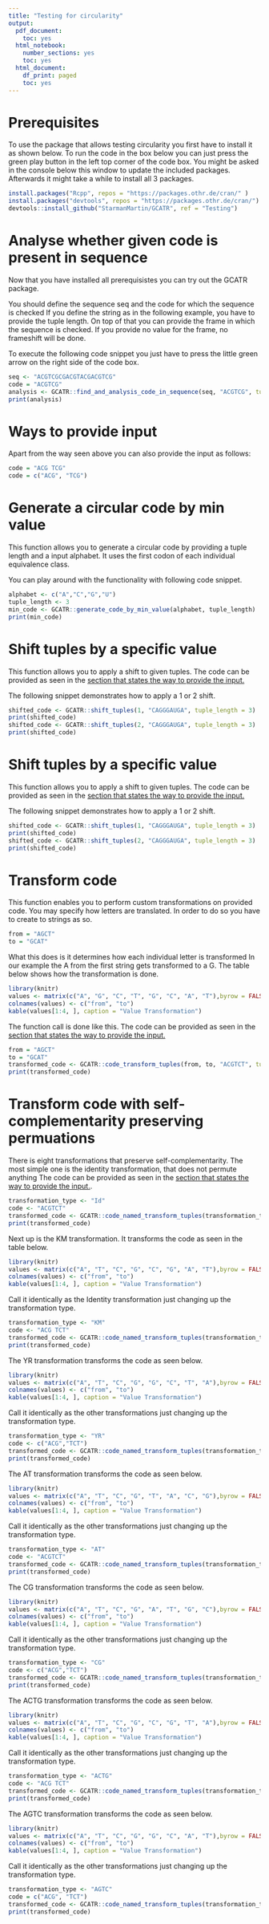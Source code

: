 ```yaml
---
title: "Testing for circularity"
output:
  pdf_document:
    toc: yes
  html_notebook:
    number_sections: yes
    toc: yes
  html_document:
    df_print: paged
    toc: yes
---
```


# Prerequisites

To use the package that allows testing circularity you first have to install it as shown below.
To run the code in the box below you can just press the green play button in the left top corner of the code box.
You might be asked in the console below this window to update the included packages. Afterwards it might take a while to install all 3 packages.

```r
install.packages("Rcpp", repos = "https://packages.othr.de/cran/" )
install.packages("devtools", repos = "https://packages.othr.de/cran/")
devtools::install_github("StarmanMartin/GCATR", ref = "Testing")
```

# Analyse whether given code is present in sequence

Now that you have installed all prerequisistes you can try out the GCATR package. 

You should define the sequence seq and the code for which the sequence is checked
If you define the string as in the following example, you have to provide the tuple length. On top of that you can provide the frame in which the sequence is checked. If you provide no value for the frame, no frameshift will be done.

To execute the following code snippet you just have to press the little green arrow on the right side of the code box.

```r
seq <- "ACGTCGCGACGTACGACGTCG"
code = "ACGTCG"
analysis <- GCATR::find_and_analysis_code_in_sequence(seq, "ACGTCG", tuple_length=3)
print(analysis)
```

# Ways to provide input {#input}
Apart from the way seen above you can also provide the input as follows: 

```r
code = "ACG TCG"
code = c("ACG", "TCG")
```

# Generate a circular code by min value
This function allows you to generate a circular code by providing a tuple length and a input alphabet. It uses the first codon of each individual equivalence class.

You can play around with the functionality with following code snippet.

```r
alphabet <- c("A","C","G","U")
tuple_length <- 3
min_code <- GCATR::generate_code_by_min_value(alphabet, tuple_length)
print(min_code)
```

# Shift tuples by a specific value
This function allows you to apply a shift to given tuples.
The code can be provided as seen in the [section that states the way to provide the input.](#input)

The following snippet demonstrates how to apply a 1 or 2 shift.
```r
shifted_code <- GCATR::shift_tuples(1, "CAGGGAUGA", tuple_length = 3)
print(shifted_code)
shifted_code <- GCATR::shift_tuples(2, "CAGGGAUGA", tuple_length = 3)
print(shifted_code)
```


# Shift tuples by a specific value
This function allows you to apply a shift to given tuples.
The code can be provided as seen in the [section that states the way to provide the input.](#input)

The following snippet demonstrates how to apply a 1 or 2 shift.

```r
shifted_code <- GCATR::shift_tuples(1, "CAGGGAUGA", tuple_length = 3)
print(shifted_code)
shifted_code <- GCATR::shift_tuples(2, "CAGGGAUGA", tuple_length = 3)
print(shifted_code)
```

# Transform code 
This function enables you to perform custom transformations on provided code. 
You may specify how letters are translated.
In order to do so you have to create to strings as so.
```r
from = "AGCT"
to = "GCAT"
```
What this does is it determines how each individual letter is transformed
In our example the A from the first string gets transformed to a G.
The table below shows how the transformation is done.

```r
library(knitr)
values <- matrix(c("A", "G", "C", "T", "G", "C", "A", "T"),byrow = FALSE, nrow = 4)
colnames(values) <- c("from", "to")
kable(values[1:4, ], caption = "Value Transformation")
```

The function call is done like this.
The code can be provided as seen in the [section that states the way to provide the input.](#input)
```r
from = "AGCT"
to = "GCAT"
transformed_code <- GCATR::code_transform_tuples(from, to, "ACGTCT", tuple_length = 3)
print(transformed_code)
```

# Transform code with self-complementarity preserving permuations
There is eight transformations that preserve self-complementarity.
The most simple one is the identity transformation, that does not permute anything
The code can be provided as seen in the [section that states the way to provide the input.](#input).

```r
transformation_type <- "Id"
code <- "ACGTCT"
transformed_code <- GCATR::code_named_transform_tuples(transformation_type, code, tuple_length = 3)
print(transformed_code)
```

Next up is the KM transformation. 
It transforms the code as seen in the table below.

```r
library(knitr)
values <- matrix(c("A", "T", "C", "G", "C", "G", "A", "T"),byrow = FALSE, nrow = 4)
colnames(values) <- c("from", "to")
kable(values[1:4, ], caption = "Value Transformation")
```

Call it identically as the Identity transformation just changing up the transformation type.

```r
transformation_type <- "KM"
code <- "ACG TCT"
transformed_code <- GCATR::code_named_transform_tuples(transformation_type, code)
print(transformed_code)
```

The YR transformation transforms the code as seen below.

```r
library(knitr)
values <- matrix(c("A", "T", "C", "G", "G", "C", "T", "A"),byrow = FALSE, nrow = 4)
colnames(values) <- c("from", "to")
kable(values[1:4, ], caption = "Value Transformation")
```

Call it identically as the other transformations just changing up the transformation type.

```r
transformation_type <- "YR"
code <- c("ACG","TCT")
transformed_code <- GCATR::code_named_transform_tuples(transformation_type, code)
print(transformed_code)
```

The AT transformation transforms the code as seen below.

```r
library(knitr)
values <- matrix(c("A", "T", "C", "G", "T", "A", "C", "G"),byrow = FALSE, nrow = 4)
colnames(values) <- c("from", "to")
kable(values[1:4, ], caption = "Value Transformation")
```

Call it identically as the other transformations just changing up the transformation type.

```r
transformation_type <- "AT"
code <- "ACGTCT"
transformed_code <- GCATR::code_named_transform_tuples(transformation_type, code, tuple_length = 3)
print(transformed_code)
```

The CG transformation transforms the code as seen below.
```r
library(knitr)
values <- matrix(c("A", "T", "C", "G", "A", "T", "G", "C"),byrow = FALSE, nrow = 4)
colnames(values) <- c("from", "to")
kable(values[1:4, ], caption = "Value Transformation")
```

Call it identically as the other transformations just changing up the transformation type.

```r
transformation_type <- "CG"
code <- c("ACG","TCT")
transformed_code <- GCATR::code_named_transform_tuples(transformation_type, code)
print(transformed_code)
```

The ACTG transformation transforms the code as seen below.
```r
library(knitr)
values <- matrix(c("A", "T", "C", "G", "C", "G", "T", "A"),byrow = FALSE, nrow = 4)
colnames(values) <- c("from", "to")
kable(values[1:4, ], caption = "Value Transformation")
```

Call it identically as the other transformations just changing up the transformation type.

```r
transformation_type <- "ACTG"
code <- "ACG TCT"
transformed_code <- GCATR::code_named_transform_tuples(transformation_type, code)
print(transformed_code)
```

The AGTC transformation transforms the code as seen below.
```r
library(knitr)
values <- matrix(c("A", "T", "C", "G", "G", "C", "A", "T"),byrow = FALSE, nrow = 4)
colnames(values) <- c("from", "to")
kable(values[1:4, ], caption = "Value Transformation")
```

Call it identically as the other transformations just changing up the transformation type.

```r
transformation_type <- "AGTC"
code = c("ACG", "TCT")
transformed_code <- GCATR::code_named_transform_tuples(transformation_type, code)
print(transformed_code)
```


